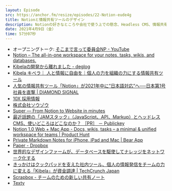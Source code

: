 ```yaml
---
layout: Episode
src: https://anchor.fm/resize/episodes/22-Notion-eude4g
title: Notionと情報共有ツールのデザイン
description: Notionの好きなところや会社で使う上での懸念、Headless CMS、情報共有ツールを今作るならどう設計するかなどについて話しました。
date: 2021年4月9日（金）
time: 57分07秒
---
```


- オープニングトーク: [そこまで言って委員会NP - YouTube](https://www.youtube.com/channel/UCFf21op6Q2OG_H7-pQmCc_Q)
- [Notion – The all-in-one workspace for your notes, tasks, wikis, and databases.](https://notion.so/)
- [Kibelaの開発から離れました - deglog](https://blog.deg.ooo/entry/goodbye-kibela)
- [Kibela キベラ｜ 人と情報に自由を｜個人の力を組織の力にする情報共有ツール](https://kibe.la/)
- [人気の情報共有ツール「Notion」が2021年中に“日本語対応“へ──日本第1号社員を直撃 | DIAMOND SIGNAL](https://signal.diamond.jp/articles/-/420)
- [10X 採用情報](https://jobs.10x.co.jp/)
- [株式会社ソウゾウ](https://www.souzoh.com/)
- [Super — From Notion to Website in minutes](https://super.so/)
- [最近話題の「JAMスタック」（JavaScript、API、Markup）とヘッドレスCMS、使いどころはどこなのか？ ［PR］ － Publickey](https://www.publickey1.jp/blog/20/jamjavascriptapimarkupcms_pr.html)
- [Notion 1.0 Web + Mac App - Docs, wikis, tasks – a minimal & unified workspace for teams | Product Hunt](https://www.producthunt.com/posts/notion-1-0-web-mac-app)
- [Private Markdown Notes for iPhone, iPad and Mac | Bear App](https://bear.app/)
- [Paper - Dropbox](https://www.dropbox.com/ja/paper)
- [世界的なデザインファームが、データベースを駆使してナレッジをネットワーク化する](https://www.notion.so/customers/takram)
- [きっかけはクックパッドを支えた社内ツール、個人の情報発信をチームの力に変える「Kibela」が資金調達 | TechCrunch Japan](https://jp.techcrunch.com/2018/06/18/bitjourney-fundraising/)
- [Scrapbox - チームのための新しい共有ノート](https://scrapbox.io/product)
- [Texty](http://texty.work/)
